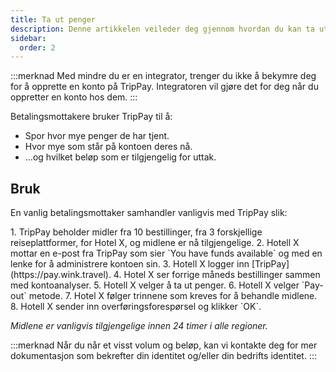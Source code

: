 ```yaml
---
title: Ta ut penger
description: Denne artikkelen veileder deg gjennom hvordan du kan ta ut penger fra TripPay.
sidebar:
  order: 2
---
```


:::merknad
Med mindre du er en integrator, trenger du ikke å bekymre deg for å opprette en konto på TripPay. Integratoren vil gjøre det for deg når du oppretter en konto hos dem.
:::

Betalingsmottakere bruker TripPay til å:

* Spor hvor mye penger de har tjent.
* Hvor mye som står på kontoen deres nå.
* ...og hvilket beløp som er tilgjengelig for uttak.

## Bruk

En vanlig betalingsmottaker samhandler vanligvis med TripPay slik:

<Steps>
  1. TripPay beholder midler fra 10 bestillinger, fra 3 forskjellige reiseplattformer, for Hotel X, og midlene er nå tilgjengelige.
  2. Hotell X mottar en e-post fra TripPay som sier `You have funds available` og med en lenke for å administrere kontoen sin.
  3. Hotell X logger inn [TripPay](https://pay.wink.travel).
  4. Hotel X ser forrige måneds bestillinger sammen med kontoanalyser.
  5. Hotell X velger å ta ut penger.
  6. Hotell X velger `Pay-out` metode.
  7. Hotel X følger trinnene som kreves for å behandle midlene.
  8. Hotell X sender inn overføringsforespørsel og klikker `OK`.
</Steps>


*Midlene er vanligvis tilgjengelige innen 24 timer i alle regioner.*

:::merknad
Når du når et visst volum og beløp, kan vi kontakte deg for mer dokumentasjon som bekrefter din identitet og/eller din bedrifts identitet.
:::

